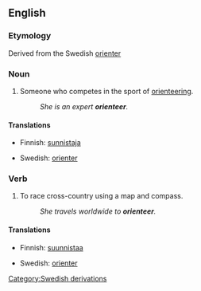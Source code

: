 ==English==

===Etymology===
Derived from the Swedish [[orienter]]

===Noun===
{{en-noun}}

# Someone who competes in the sport of [[orienteering]].
#: ''She is an expert '''orienteer'''.''

====Translations====
{{trans-top|someone who competes in the sport of orienteering}}
*Finnish: [[sunnistaja]]
{{trans-mid}}
* Swedish: [[orienter]]
{{trans-bottom}}

===Verb===
{{en-verb}}

# To race cross-country using a map and compass.
#: ''She travels worldwide to '''orienteer'''.''

====Translations====
{{trans-top|to race cross-country using a map and compass}}
*Finnish: [[suunnistaa]]
{{trans-mid}}
* Swedish: [[orienter]]
{{trans-bottom}}

[[Category:Swedish derivations]]